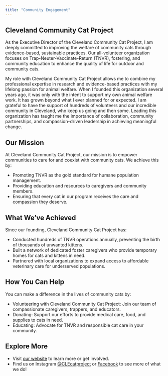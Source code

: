 ```yaml
---
title: "Community Engagement"
---
```


## Cleveland Community Cat Project

As the Executive Director of the Cleveland Community Cat Project, I am deeply committed to improving the welfare of community cats through evidence-based, sustainable practices. Our all-volunteer organization focuses on Trap-Neuter-Vaccinate-Return (TNVR), fostering, and community education to enhance the quality of life for outdoor and community cats.

My role with Cleveland Community Cat Project allows me to combine my professional expertise in research and evidence-based practices with my lifelong passion for animal welfare. When I founded this organization several years ago, it was only with the intent to support my own animal welfare work. It has grown beyond what I ever planned for or expected. I am grateful to have the support of hundreds of volunteers and our incredible community in Cleveland, who keep us going and then some. Leading this organization has taught me the importance of collaboration, community partnerships, and compassion-driven leadership in achieving meaningful change.

## Our Mission

At Cleveland Community Cat Project, our mission is to empower communities to care for and coexist with community cats. We achieve this by:

-   Promoting TNVR as the gold standard for humane population management.
-   Providing education and resources to caregivers and community members.
-   Ensuring that every cat in our program receives the care and compassion they deserve.

## What We’ve Achieved

Since our founding, Cleveland Community Cat Project has:

-   Conducted hundreds of TNVR operations annually, preventing the birth of thousands of unwanted kittens.
-   Built a network of dedicated foster caregivers who provide temporary homes for cats and kittens in need.
-   Partnered with local organizations to expand access to affordable veterinary care for underserved populations.

## How You Can Help

You can make a difference in the lives of community cats by:

-   Volunteering with Cleveland Community Cat Project: Join our team of compassionate caregivers, trappers, and educators.
-   Donating: Support our efforts to provide medical care, food, and supplies to cats in need.
-   Educating: Advocate for TNVR and responsible cat care in your community.

## Explore More

-   Visit [our website](https://www.communitycatproject.org) to learn more or get involved.
-   Find us on Instagram [\@CLEcatproject](https://www.instagram.com/clecatproject/) or [Facebook](https://www.facebook.com/profile.php?id=61551479930876) to see more of what we do!
